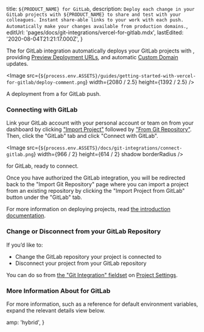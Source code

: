 
  title: `${PRODUCT_NAME} for GitLab`,
  description: `Deploy each change in your GitLab projects with ${PRODUCT_NAME} to share and test with your colleagues. Instant share-able links to your work with each push. Automatically make your changes available from production domains.`,
  editUrl: 'pages/docs/git-integrations/vercel-for-gitlab.mdx',
  lastEdited: '2020-08-04T21:21:17.000Z',
}

The <ProductName /> for GitLab integration automatically deploys your GitLab projects with [<ProductName />](/), providing [Preview Deployment URLs](/docs/v2/platform/deployments#preview), and automatic [Custom Domain](/docs/v2/custom-domains) updates.

<Image
  src={`${process.env.ASSETS}/guides/getting-started-with-vercel-for-gitlab/deploy-comment.png`}
  width={2080 / 2.5}
  height={1392 / 2.5}
/>
<Caption style={{ marginTop: '-40px' }}>
  A deployment from a <ProductName /> for GitLab push.
</Caption>

### Connecting with GitLab

Link your GitLab account with your personal account or team on <ProductName /> from your dashboard by clicking ["Import Project"](/import) followed by ["From Git Repository"](/import/git). Then, click the "GitLab" tab and click "Connect with GitLab".

<Image
  src={`${process.env.ASSETS}/docs/git-integrations/connect-gitlab.png`}
  width={966 / 2}
  height={614 / 2}
  shadow
  borderRadius
/>
<Caption>
  <ProductName /> for GitLab, ready to connect.
</Caption>

Once you have authorized the GitLab integration, you will be redirected back to the "Import Git Repository" page where you can import a project from an existing repository by clicking the "Import Project from GitLab" button under the "GitLab" tab.

For more information on deploying projects, read [the <ProductName /> introduction documentation](/docs).

### Change or Disconnect from your GitLab Repository

If you’d like to:

- Change the GitLab repository your project is connected to
- Disconnect your project from your GitLab repository

You can do so from [the "Git Integration" fieldset](/docs/v2/platform/projects#git-integration) on [Project Settings](/docs/v2/platform/projects#project-settings).

### More Information About <NameWrapper name={PRODUCT_NAME} /> for GitLab

For more information, such as a reference for default environment variables, expand the relevant details view below.

<CollapseGroup>
  <Collapse title="Default Behaviour">
    <GitLabDefaultBehaviour />
  </Collapse>

<Collapse title="System Environment Variables">
  <GitLabEnvironmentVariables />
</Collapse>

<Collapse title="Disconnect from GitLab" id="disconnect-from-gitlab">
  <GitLabDisconnecting />
</Collapse>

<Collapse title="Sign up with another GitLab account" id="signup-with-another-gitlab-account">
    <GitLabSignup />
  </Collapse>
</CollapseGroup>


  amp: 'hybrid',
}
